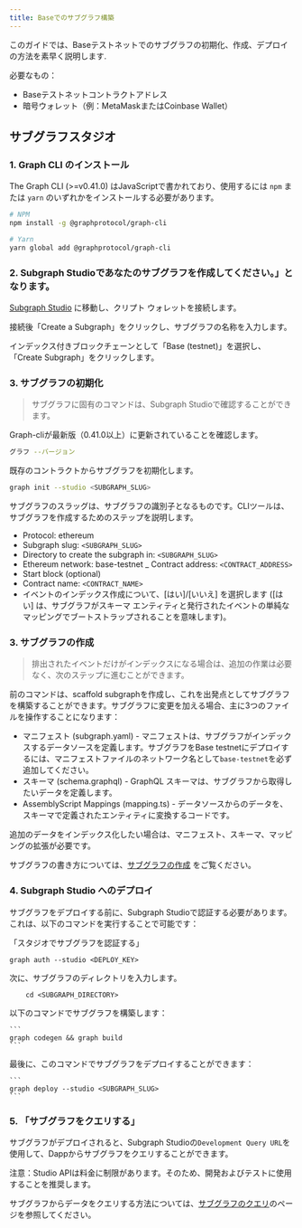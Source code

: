 ```yaml
---
title: Baseでのサブグラフ構築
---
```


このガイドでは、Baseテストネットでのサブグラフの初期化、作成、デプロイの方法を素早く説明します.

必要なもの：

- Baseテストネットコントラクトアドレス
- 暗号ウォレット（例：MetaMaskまたはCoinbase Wallet）

## サブグラフスタジオ

### 1. Graph CLI のインストール

The Graph CLI (>=v0.41.0) はJavaScriptで書かれており、使用するには `npm` または `yarn` のいずれかをインストールする必要があります。

```sh
# NPM
npm install -g @graphprotocol/graph-cli

# Yarn
yarn global add @graphprotocol/graph-cli
```

### 2. Subgraph Studioであなたのサブグラフを作成してください。」となります。

[Subgraph Studio](https://thegraph.com/studio/) に移動し、クリプト ウォレットを接続します。

接続後「Create a Subgraph」をクリックし、サブグラフの名称を入力します。

インデックス付きブロックチェーンとして「Base (testnet)」を選択し、「Create Subgraph」をクリックします。

### 3. サブグラフの初期化

> サブグラフに固有のコマンドは、Subgraph Studioで確認することができます。

Graph-cliが最新版（0.41.0以上）に更新されていることを確認します。

```sh
グラフ --バージョン
```

既存のコントラクトからサブグラフを初期化します。

```sh
graph init --studio <SUBGRAPH_SLUG>
```

サブグラフのスラッグは、サブグラフの識別子となるものです。CLIツールは、サブグラフを作成するためのステップを説明します。

- Protocol: ethereum
- Subgraph slug: `<SUBGRAPH_SLUG>`
- Directory to create the subgraph in: `<SUBGRAPH_SLUG>`
- Ethereum network: base-testnet \_ Contract address: `<CONTRACT_ADDRESS>`
- Start block (optional)
- Contract name: `<CONTRACT_NAME>`
- イベントのインデックス作成について、[はい]/[いいえ] を選択します ([はい] は、サブグラフがスキーマ エンティティと発行されたイベントの単純なマッピングでブートストラップされることを意味します)。

### 3. サブグラフの作成

> 排出されたイベントだけがインデックスになる場合は、追加の作業は必要なく、次のステップに進むことができます。

前のコマンドは、scaffold subgraphを作成し、これを出発点としてサブグラフを構築することができます。サブグラフに変更を加える場合、主に3つのファイルを操作することになります：

- マニフェスト (subgraph.yaml) - マニフェストは、サブグラフがインデックスするデータソースを定義します。サブグラフをBase testnetにデプロイするには、マニフェストファイルのネットワーク名として`base-testnet`を必ず追加してください。
- スキーマ (schema.graphql) - GraphQL スキーマは、サブグラフから取得したいデータを定義します。
- AssemblyScript Mappings (mapping.ts) - データソースからのデータを、スキーマで定義されたエンティティに変換するコードです。

追加のデータをインデックス化したい場合は、マニフェスト、スキーマ、マッピングの拡張が必要です。

サブグラフの書き方については、[サブグラフの作成](/developing/creating-a-subgraph) をご覧ください。

### 4. Subgraph Studio へのデプロイ

サブグラフをデプロイする前に、Subgraph Studioで認証する必要があります。これは、以下のコマンドを実行することで可能です：

「スタジオでサブグラフを認証する」

```
graph auth --studio <DEPLOY_KEY>
```

次に、サブグラフのディレクトリを入力します。

```
    cd <SUBGRAPH_DIRECTORY>
```

以下のコマンドでサブグラフを構築します：

````
```
graph codegen && graph build
```
````

最後に、このコマンドでサブグラフをデプロイすることができます：

````
```
graph deploy --studio <SUBGRAPH_SLUG>
```
````

### 5. 「サブグラフをクエリする」

サブグラフがデプロイされると、Subgraph Studioの`Development Query URL`を使用して、Dappからサブグラフをクエリすることができます。

注意：Studio APIは料金に制限があります。そのため、開発およびテストに使用することを推奨します。

サブグラフからデータをクエリする方法については、[サブグラフのクエリ](/querying/querying-the-graph)のページを参照してください。
